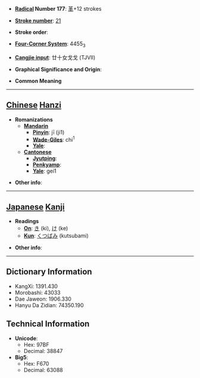 * '''[[Wiktionary:Chinese radical index| Radical]] Number 177''': [[Wiktionary:Chinese radical index 革|革]]+12 strokes

* '''[[Wiktionary:Chinese total strokes index|Stroke number]]''': [[Wiktionary:Chinese total strokes index 21|21]]

* '''Stroke order''': 

* '''[[Wiktionary:Chinese four corner index|Four-Corner System]]''': 4455<sub>3</sub>

* '''[[Wiktionary:Chinese Cangjie index|Cangjie input]]''': 廿十女戈戈 (TJVII)

* '''Graphical Significance and Origin''': 

* '''Common Meaning'''

----

== [[Chinese]] [[Hanzi]] ==

* '''Romanizations'''
** '''[[Mandarin]]'''
*** '''[[Pinyin]]''': jī (ji1)
*** '''[[Wade-Giles]]''': chi<sup>1</sup>
*** '''[[Yale]]''': 
** '''[[Cantonese]]'''
*** '''[[Jyutping]]''':
*** '''[[Penkyamp]]''': 
*** '''[[Yale]]''': gei1

* '''Other info''': 

----

== [[Japanese]] [[Kanji]] ==

* '''Readings'''
** '''[[On]]''': [[き]] (ki), [[け]] (ke)
** '''[[Kun]]''': [[くつばみ]] (kutsubami)

* '''Other info''':  

----

== Dictionary Information ==

* KangXi: 1391.430
* Morobashi: 43033
* Dae Jaweon: 1906.330
* Hanyu Da Zidian: 74350.190

== Technical Information ==

* '''Unicode''':
** Hex: 97BF
** Decimal: 38847
* '''Big5''':
** Hex: F670
** Decimal: 63088